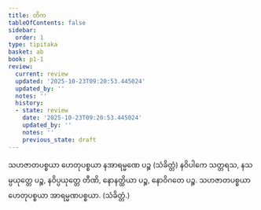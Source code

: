 ```yaml
---
title: တိက
tableOfContents: false
sidebar:
  order: 1
type: tipitaka
basket: ab
book: p1-1
review:
  current: review
  updated: '2025-10-23T09:20:53.445024'
  updated_by: ''
  notes: ''
  history:
  - state: review
    date: '2025-10-23T09:20:53.445024'
    updated_by: ''
    notes: ''
    previous_state: draft
---
```



<ReviewStatus review={frontmatter.review} showDetails={true} />

<HypothesisAnnotation frontmatter={frontmatter} />

<DynamicBreadcrumb />

<Paragraph number="590" book="p1-1">
သဟဇာတပစ္စယာ ဟေတုပစ္စယာ နအာရမ္မဏေ ပဉ္စ (သံခိတ္တံ) နဝိပါကေ သတ္တရသ, နသမ္ပယုတ္တေ ပဉ္စ, နဝိပ္ပယုတ္တေ တီဏိ, နောနတ္ထိယာ ပဉ္စ, နောဝိဂတေ ပဉ္စ.
</Paragraph>

<Paragraph number="591" type="center" book="p1-1">
သဟဇာတပစ္စယာ ဟေတုပစ္စယာ အာရမ္မဏပစ္စယာ. (သံခိတ္တံ.)
</Paragraph>